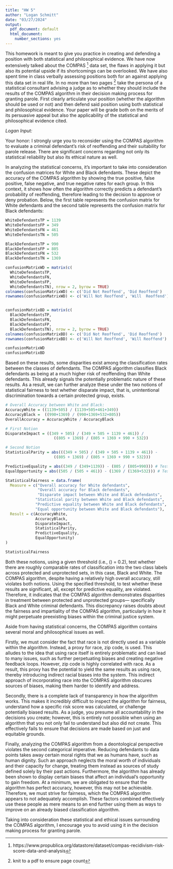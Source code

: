 ```yaml
---
title: "HW 5"
author: "Logan Schmitt"
date: "03/27/2024"
output:
  pdf_document: default
  html_document:
    number_sections: yes
---
```


This homework is meant to give you practice in creating and defending a position with both statistical and philosophical evidence.  We have now extensively talked about the COMPAS ^[https://www.propublica.org/datastore/dataset/compas-recidivism-risk-score-data-and-analysis] data set, the flaws in applying it but also its potential upside if its shortcomings can be overlooked.  We have also spent time in class verbally assessing positions both for an against applying this data set in real life.  In no more than two pages ^[knit to a pdf to ensure page count] take the persona of a statistical consultant advising a judge as to whether they should include the results of the COMPAS algorithm in their decision making process for granting parole.  First clearly articulate your position (whether the algorithm should be used or not) and then defend said position using both statistical and philosophical evidence.  Your paper will be grade both on the merits of its persuasive appeal but also the applicability of the statistical and philosophical evidence cited.  


*Logan Input:* 

Your honor:
I strongly urge you to reconsider using the COMPAS algorithm to evaluate a criminal defendant's risk of reoffending and their suitability for parole release. There are significant concerns regarding not only its statistical reliability but also its ethical nature as well.



In analyzing the statistical concerns, it's important to take into consideration the confusion matrices for White and Black defendants. These depict the accuracy of the COMPAS algorithm by showing the true positive, false positive, false negative, and true negative rates for each group. In this context, it shows how often the algorithm correctly predicts a defendant's probability of reoffending, therefore leading to the decision to approve or deny probation. Below, the first table represents the confusion matrix for White defendants and the second table represents the confusion matrix for Black defendants:

```r
WhiteDefendantsTP = 1139
WhiteDefendantsFP = 349
WhiteDefendantsFN = 461
WhiteDefendantsTN = 505

BlackDefendantsTP = 990
BlackDefendantsFP = 805
BlackDefendantsFN = 532
BlackDefendantsTN = 1369

confusionMatrixWD = matrix(c(
  WhiteDefendantsTP, 
  WhiteDefendantsFN, 
  WhiteDefendantsFP, 
  WhiteDefendantsTN), nrow = 2, byrow = TRUE)
colnames(confusionMatrixWD) <- c('Did Not Reoffend', 'Did Reoffend')
rownames(confusionMatrixWD) <- c('Will Not Reoffend', 'Will  Reoffend')


confusionMatrixBD = matrix(c(
  BlackDefendantsTP, 
  BlackDefendantsFN, 
  BlackDefendantsFP, 
  BlackDefendantsTN), nrow = 2, byrow = TRUE)
colnames(confusionMatrixBD) <- c('Did Not Reoffend', 'Did Reoffend')
rownames(confusionMatrixBD) <- c('Will Not Reoffend', 'Will Reoffend')
```

```r
confusionMatrixWD
confusionMatrixBD
```

Based on these results, some disparities exist among the classification rates between the classes of defendants. The COMPAS algorithm classifies Black defendants as being at a much higher risk of reoffending than White defendants. This already signals the potentially problematic nature of these results. As a result, we can further analyze these under the two notions of statistical fairness to test whether disparate impact, that is, unintentional discrimination towards a certain protected group, exists.

```r
# Overall Accuracy between White and Black:
AccuracyWhite = ((1139+505) / (1139+505+461+349))
AccuracyBlack =  ((990+1369) / (990+1369+532+805))
OverallAccuracy = AccuracyWhite / AccuracyBlack

# First Notion
DisparateImpact = ((349 + 505) / (349 + 505 + 1139 + 461)) / 
                     ((805 + 1369) / (805 + 1369 + 990 + 532))

# Second Notion
StatisticalParity = abs(((349 + 505) / (349 + 505 + 1139 + 461)) -
                     ((805 + 1369) / (805 + 1369 + 990 + 532)))

PredictiveEquality = abs((349 / (349+1139)) - (805 / (805+990))) # Tests False Positive rate?
EqualOpportunity = abs((505 / (505 + 461)) - (1369 / (1369+532))) # Tests True Positive rate?
```

```r
StatisticalFairness = data.frame(
  Measure = c("Overall accuracy for White defendants",
              "Overall accuracy for Black defendants", 
              "Disparate impact between White and Black defendants", 
             "Statistical parity between White and Black defendants", 
             "Predictive equality between White and Black defendants", 
             "Equal opportunity between White and Black defendants"),
  Result = c(AccuracyWhite, 
             AccuracyBlack,
             DisparateImpact, 
             StatisticalParity,
             PredictiveEquality, 
             EqualOpportunity)
)

StatisticalFairness
```

Both these notions, using a given threshold (i.e., \(\epsilon\) = 0.2), test whether there are roughly comparable rates of classification into the two class labels across protected and unprotected sets, in this case, Black and White. The COMPAS algorithm, despite having a relatively high overall accuracy, still violates both notions. Using the specified threshold, to test whether these results are significant, all, except for predictive equality, are violated. Therefore, it indicates that the COMPAS algorithm demonstrates disparities in treatment between protected and unprotected groups— specifically Black and White criminal defendants. This discrepancy raises doubts about the fairness and impartiality of the COMPAS algorithm, particularly in how it might perpetuate preexisting biases within the criminal justice system. 



Aside from having statistical concerns, the COMPAS algorithm contains several moral and philosophical issues as well. 

Firstly, we must consider the fact that race is not directly used as a variable within the algorithm. Instead, a proxy for race, zip code, is used. This alludes to the idea that using race itself is entirely problematic and can lead to many issues, such as further perpetuating biases and creating negative feedback loops. However, zip code is highly correlated with race. As a result, this proxy has the potential to yield the same results as using race, thereby introducing indirect racial biases into the system. This indirect approach of incorporating race into the COMPAS algorithm obscures sources of biases, making them harder to identify and address.

Secondly, there is a complete lack of transparency in how the algorithm works. This makes it incredibly difficult to inspect the algorithm for fairness, understand how a specific risk score was calculated, or challenge potentially biased results. As a judge, you presume all accountability in the decisions you create; however, this is entirely not possible when using an algorithm that you not only fail to understand but also did not create. This effectively fails to ensure that decisions are made based on just and equitable grounds.

Finally, analyzing the COMPAS algorithm from a deontological perspective violates the second categorical imperative. Reducing defendants to data points takes away certain moral rights that we as humans have, such as human dignity. Such an approach neglects the moral worth of individuals and their capacity for change, treating them instead as sources of study defined solely by their past actions. Furthermore, the algorithm has already been shown to display certain biases that affect an individual's opportunity to gain freedom. At a minimum, we are obligated to ensure that the algorithm has perfect accuracy, however, this may not be achievable. Therefore, we must strive for fairness, which the COMPAS algorithm appears to not adequately accomplish. These factors combined effectively use these people as mere means to an end further using them as ways to improve on an already biased classification algorithm.




Taking into consideration these statistical and ethical issues surrounding the COMPAS algorithm, I encourage you to avoid using it in the decision making process for granting parole.
